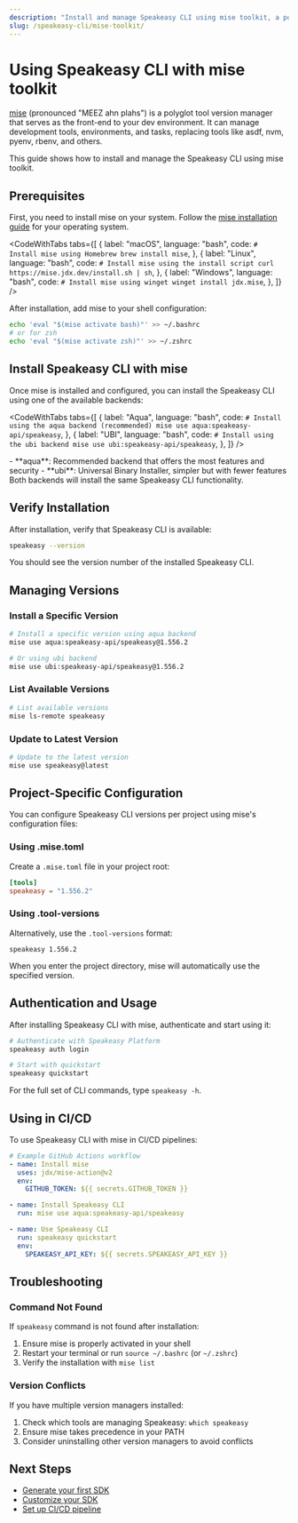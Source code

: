 ```yaml
---
description: "Install and manage Speakeasy CLI using mise toolkit, a polyglot tool version manager that replaces asdf, nvm, pyenv, and other version managers."
slug: /speakeasy-cli/mise-toolkit/
---
```



# Using Speakeasy CLI with mise toolkit

[mise](https://mise.jdx.dev/) (pronounced "MEEZ ahn plahs") is a polyglot tool version manager that serves as the front-end to your dev environment. It can manage development tools, environments, and tasks, replacing tools like asdf, nvm, pyenv, rbenv, and others.

This guide shows how to install and manage the Speakeasy CLI using mise toolkit.

## Prerequisites

First, you need to install mise on your system. Follow the [mise installation guide](https://mise.jdx.dev/installing-mise.html) for your operating system.

<CodeWithTabs
  tabs={[
    {
      label: "macOS",
      language: "bash",
      code: `# Install mise using Homebrew
brew install mise`,
    },
    {
      label: "Linux",
      language: "bash",
      code: `# Install mise using the install script
curl https://mise.jdx.dev/install.sh | sh`,
    },
    {
      label: "Windows",
      language: "bash",
      code: `# Install mise using winget
winget install jdx.mise`,
    },
  ]}
/>

After installation, add mise to your shell configuration:

```bash
echo 'eval "$(mise activate bash)"' >> ~/.bashrc
# or for zsh
echo 'eval "$(mise activate zsh)"' >> ~/.zshrc
```

## Install Speakeasy CLI with mise

Once mise is installed and configured, you can install the Speakeasy CLI using one of the available backends:

<CodeWithTabs
  tabs={[
    {
      label: "Aqua",
      language: "bash",
      code: `# Install using the aqua backend (recommended)
mise use aqua:speakeasy-api/speakeasy`,
    },
    {
      label: "UBI",
      language: "bash",
      code: `# Install using the ubi backend
mise use ubi:speakeasy-api/speakeasy`,
    },
  ]}
/>

<Callout title="Backend Selection" type="info">
  - **aqua**: Recommended backend that offers the most features and security
  - **ubi**: Universal Binary Installer, simpler but with fewer features Both backends will install the same Speakeasy CLI functionality.
</Callout>

## Verify Installation

After installation, verify that Speakeasy CLI is available:

```bash
speakeasy --version
```

You should see the version number of the installed Speakeasy CLI.

## Managing Versions

### Install a Specific Version

```bash
# Install a specific version using aqua backend
mise use aqua:speakeasy-api/speakeasy@1.556.2

# Or using ubi backend
mise use ubi:speakeasy-api/speakeasy@1.556.2
```

### List Available Versions

```bash
# List available versions
mise ls-remote speakeasy
```

### Update to Latest Version

```bash
# Update to the latest version
mise use speakeasy@latest
```

## Project-Specific Configuration

You can configure Speakeasy CLI versions per project using mise's configuration files:

### Using .mise.toml

Create a `.mise.toml` file in your project root:

```toml
[tools]
speakeasy = "1.556.2"
```

### Using .tool-versions

Alternatively, use the `.tool-versions` format:

```
speakeasy 1.556.2
```

When you enter the project directory, mise will automatically use the specified version.

## Authentication and Usage

After installing Speakeasy CLI with mise, authenticate and start using it:

```bash
# Authenticate with Speakeasy Platform
speakeasy auth login

# Start with quickstart
speakeasy quickstart
```

For the full set of CLI commands, type `speakeasy -h`.

## Using in CI/CD

To use Speakeasy CLI with mise in CI/CD pipelines:

```yaml
# Example GitHub Actions workflow
- name: Install mise
  uses: jdx/mise-action@v2
  env:
    GITHUB_TOKEN: ${{ secrets.GITHUB_TOKEN }}

- name: Install Speakeasy CLI
  run: mise use aqua:speakeasy-api/speakeasy

- name: Use Speakeasy CLI
  run: speakeasy quickstart
  env:
    SPEAKEASY_API_KEY: ${{ secrets.SPEAKEASY_API_KEY }}
```

## Troubleshooting

### Command Not Found

If `speakeasy` command is not found after installation:

1. Ensure mise is properly activated in your shell
2. Restart your terminal or run `source ~/.bashrc` (or `~/.zshrc`)
3. Verify the installation with `mise list`

### Version Conflicts

If you have multiple version managers installed:

1. Check which tools are managing Speakeasy: `which speakeasy`
2. Ensure mise takes precedence in your PATH
3. Consider uninstalling other version managers to avoid conflicts

## Next Steps

- [Generate your first SDK](/docs/create-client-sdks)
- [Customize your SDK](/docs/customize-sdks/)
- [Set up CI/CD pipeline](/docs/speakeasy-reference/generation/ci-cd-pipeline)

